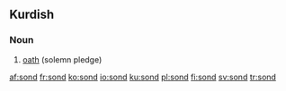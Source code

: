 ==Kurdish==

===Noun===
{{ku-noun|g=f}}

# [[oath]] (solemn pledge)

{{tbot entry|Kurdish|oath|2007|December|ku}}

[[af:sond]]
[[fr:sond]]
[[ko:sond]]
[[io:sond]]
[[ku:sond]]
[[pl:sond]]
[[fi:sond]]
[[sv:sond]]
[[tr:sond]]